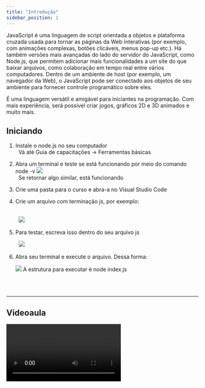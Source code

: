 ```yaml
---
title: "Introdução"
sidebar_position: 1
---
```


JavaScript é uma linguagem de script orientada a objetos e plataforma cruzada usada para tornar as páginas da Web interativas (por exemplo, com animações complexas, botões clicáveis, menus pop-up etc.). Há também versões mais avançadas do lado do servidor do JavaScript, como Node.js, que permitem adicionar mais funcionalidades a um site do que baixar arquivos, como colaboração em tempo real entre vários computadores. Dentro de um ambiente de host (por exemplo, um navegador da Web), o JavaScript pode ser conectado aos objetos de seu ambiente para fornecer controle programático sobre eles.

É uma linguagem versátil e amigável para iniciantes na programação. Com mais experiência, será possível criar jogos, gráficos 2D e 3D animados e muito mais.

## Iniciando

1. Instale o node.js no seu computador  
   &nbsp;
   Vá até Guia de capacitações -> Ferramentas básicas
   &nbsp;

2. Abra um terminal e teste se está funcionando por meio do comando node -v
   ![](./assets/img1.jpg)  
   &nbsp;
   Se retornar algo similar, está funcionando
   &nbsp;

3. Crie uma pasta para o curso e abra-a no Visual Studio Code

4. Crie um arquivo com terminação js, por exemplo:  
   &nbsp;

   &nbsp;
   ![](./assets/img2.jpg)

5. Para testar, escreva isso dentro do seu arquivo js
   &nbsp;

   &nbsp;
   ![](./assets/img3.jpg)

6. Abra seu terminal e execute o arquivo. Dessa forma:

   ![](./assets/img4.jpg)
   A estrutura para executar é node index.js  
   &nbsp;

   &nbsp;

---

## Videoaula

<video src="https://www.youtube.com/embed/0njhVlYOKyw?list=PLc77ERAwzB_0-C3oGJm0y-HPBf2dWS7UL" />
